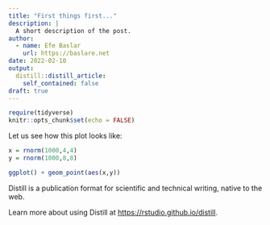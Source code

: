 ```yaml
---
title: "First things first..."
description: |
  A short description of the post.
author:
  - name: Efe Baslar
    url: https://baslare.net
date: 2022-02-10
output:
  distill::distill_article:
    self_contained: false
draft: true
---
```



```r
require(tidyverse)
knitr::opts_chunk$set(echo = FALSE)
```


Let us see how this plot looks like:

```r

x = rnorm(1000,4,4)
y = rnorm(1000,8,8)

ggplot() + geom_point(aes(x,y))

```


Distill is a publication format for scientific and technical writing, native to the web.

Learn more about using Distill at <https://rstudio.github.io/distill>.


